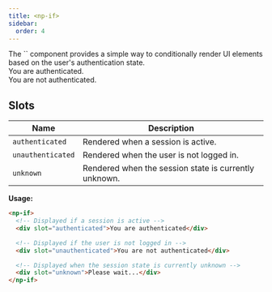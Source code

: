 ```yaml
---
title: <np-if>
sidebar:
  order: 4
---
```



<Tabs>
  <TabItem label="Description">The `<np-if>` component provides a simple way to conditionally render UI elements based on the user's authentication state.</TabItem>
  <TabItem label="Overview">
    <np-if>
      <div slot="authenticated">You are authenticated.</div>
      <div slot="unauthenticated">You are not authenticated.</div>
    </np-if>
  </TabItem>
</Tabs>

## Slots

| Name              | Description                                   |
| ----------------- | --------------------------------------------- |
| `authenticated`   | Rendered when a session is active.            |
| `unauthenticated` | Rendered when the user is not logged in.      |
| `unknown`         | Rendered when the session state is currently unknown. |

**Usage:**

```html
<np-if>
  <!-- Displayed if a session is active -->
  <div slot="authenticated">You are authenticated</div>

  <!-- Displayed if the user is not logged in -->
  <div slot="unauthenticated">You are not authenticated</div>

  <!-- Displayed when the session state is currently unknown -->
  <div slot="unknown">Please wait...</div>
</np-if>
```



